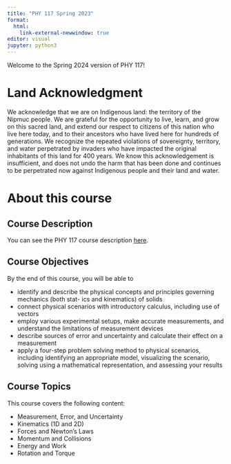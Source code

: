 ```yaml
---
title: "PHY 117 Spring 2023"
format: 
  html:
    link-external-newwindow: true
editor: visual
jupyter: python3
---
```


Welcome to the Spring 2024 version of PHY 117!

# Land Acknowledgment

We acknowledge that we are on Indigenous land: the territory of the Nipmuc people. We are grateful for the opportunity to live, learn, and grow on this sacred land, and extend our respect to citizens of this nation who live here today, and to their ancestors who have lived here for hundreds of generations. We recognize the repeated violations of sovereignty, territory, and water perpetrated by invaders who have impacted the original inhabitants of this land for 400 years. We know this acknowledgement is insufficient, and does not undo the harm that has been done and continues to be perpetrated now against Indigenous people and their land and water.


# About this course

## Course Description
You can see the PHY 117 course description [here](https://phy117.github.io/).

## Course Objectives
By the end of this course, you will be able to

* identify and describe the physical concepts and principles governing mechanics (both stat- ics and kinematics) of solids
* connect physical scenarios with introductory calculus, including use of vectors
* employ various experimental setups, make accurate measurements, and understand the limitations of measurement devices
* describe sources of error and uncertainty and calculate their effect on a measurement
* apply a four-step problem solving method to physical scenarios, including identifying an appropriate model, visualizing the scenario, solving using a mathematical representation, and assessing your results

## Course Topics
This course covers the following content:

* Measurement, Error, and Uncertainty 
* Kinematics (1D and 2D)
* Forces and Newton’s Laws
* Momentum and Collisions
* Energy and Work
* Rotation and Torque